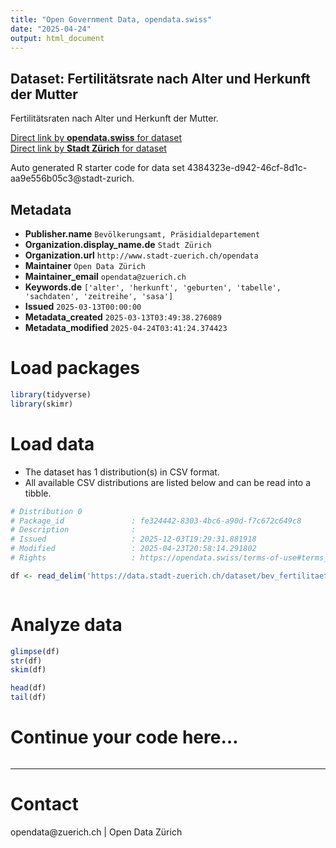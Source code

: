 ```yaml
---
title: "Open Government Data, opendata.swiss"
date: "2025-04-24"
output: html_document
---
```


## Dataset: Fertilitätsrate nach Alter und Herkunft der Mutter


Fertilitätsraten nach Alter und Herkunft der Mutter.


[Direct link by **opendata.swiss** for dataset](https://opendata.swiss/de/dataset/fertilitatsrate-nach-alter-und-herkunft-der-mutter)<br>
[Direct link by **Stadt Zürich** for dataset](https://data.stadt-zuerich.ch/dataset/bev_fertilitaet_jahr_alter_herkunft_od4117)

Auto generated R starter code for data set 4384323e-d942-46cf-8d1c-aa9e556b05c3@stadt-zurich.

## Metadata

- **Publisher.name** `Bevölkerungsamt, Präsidialdepartement`
- **Organization.display_name.de** `Stadt Zürich`
- **Organization.url** `http://www.stadt-zuerich.ch/opendata`
- **Maintainer** `Open Data Zürich`
- **Maintainer_email** `opendata@zuerich.ch`
- **Keywords.de** `['alter', 'herkunft', 'geburten', 'tabelle', 'sachdaten', 'zeitreihe', 'sasa']`
- **Issued** `2025-03-13T00:00:00`
- **Metadata_created** `2025-03-13T03:49:38.276089`
- **Metadata_modified** `2025-04-24T03:41:24.374423`


# Load packages

```r

library(tidyverse)
library(skimr)

```

# Load data

-   The dataset has 1 distribution(s) in CSV format.
-   All available CSV distributions are listed below and can be read into a tibble.

```r

# Distribution 0
# Package_id               : fe324442-8303-4bc6-a90d-f7c672c649c8
# Description              : 
# Issued                   : 2025-12-03T19:29:31.881918
# Modified                 : 2025-04-23T20:58:14.291802
# Rights                   : https://opendata.swiss/terms-of-use#terms_open

df <- read_delim('https://data.stadt-zuerich.ch/dataset/bev_fertilitaet_jahr_alter_herkunft_od4117/download/BEV411OD4117.csv')



```

# Analyze data

```r

glimpse(df)
str(df)
skim(df)

head(df)
tail(df)

```

# Continue your code here...

```r

```

------------------------------------------------------------------------

# Contact

opendata@zuerich.ch | Open Data Zürich

